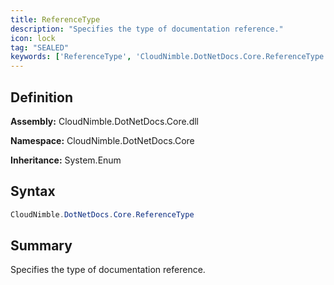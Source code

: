 ```yaml
---
title: ReferenceType
description: "Specifies the type of documentation reference."
icon: lock
tag: "SEALED"
keywords: ['ReferenceType', 'CloudNimble.DotNetDocs.Core.ReferenceType', 'CloudNimble.DotNetDocs.Core', 'class', 'System.Enum']
---
```


## Definition

**Assembly:** CloudNimble.DotNetDocs.Core.dll

**Namespace:** CloudNimble.DotNetDocs.Core

**Inheritance:** System.Enum

## Syntax

```csharp
CloudNimble.DotNetDocs.Core.ReferenceType
```

## Summary

Specifies the type of documentation reference.

